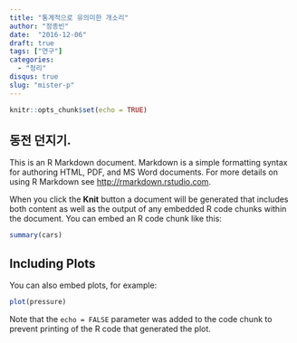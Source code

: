 ```yaml
---
title: "통계적으로 유의미한 개소리"
author: "정종빈"
date:  "2016-12-06"
draft: true
tags: ["연구"]
categories: 
  - "정리"
disqus: true
slug: "mister-p"
---
```


```r
knitr::opts_chunk$set(echo = TRUE)
```

## 동전 던지기.

This is an R Markdown document. Markdown is a simple formatting syntax for authoring HTML, PDF, and MS Word documents. For more details on using R Markdown see <http://rmarkdown.rstudio.com>.

When you click the **Knit** button a document will be generated that includes both content as well as the output of any embedded R code chunks within the document. You can embed an R code chunk like this:

```r
summary(cars)
```

## Including Plots

You can also embed plots, for example:

```r
plot(pressure)
```

Note that the `echo = FALSE` parameter was added to the code chunk to prevent printing of the R code that generated the plot.

